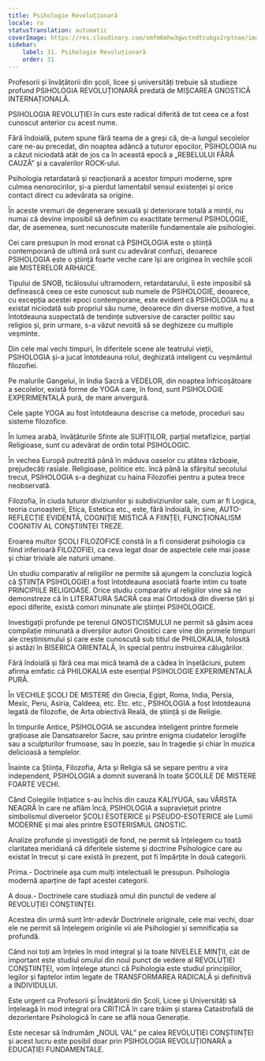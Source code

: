 ```yaml
---
title: Psihologie Revoluționară
locale: ro
statusTranslation: automatic
coverImage: https://res.cloudinary.com/xmfm6mhw3gwctndtcubgx2rptnae/image/upload/v1740337243/small_cover_educacion_fundamental_a051170f1c.webp
sidebar:
    label: 31. Psihologie Revoluționară
    order: 31
---
```

Profesorii și învățătorii din școli, licee și universități trebuie să studieze profund PSIHOLOGIA REVOLUȚIONARĂ predată de MIȘCAREA GNOSTICĂ INTERNAȚIONALĂ.

PSIHOLOGIA REVOLUȚIEI în curs este radical diferită de tot ceea ce a fost cunoscut anterior cu acest nume.

Fără îndoială, putem spune fără teama de a greși că, de-a lungul secolelor care ne-au precedat, din noaptea adâncă a tuturor epocilor, PSIHOLOGIA nu a căzut niciodată atât de jos ca în această epocă a „REBELULUI FĂRĂ CAUZĂ” și a cavalerilor ROCK-ului.

Psihologia retardatară și reacționară a acestor timpuri moderne, spre culmea nenorocirilor, și-a pierdut lamentabil sensul existenței și orice contact direct cu adevărata sa origine.

În aceste vremuri de degenerare sexuală și deteriorare totală a minții, nu numai că devine imposibil să definim cu exactitate termenul PSIHOLOGIE, dar, de asemenea, sunt necunoscute materiile fundamentale ale psihologiei.

Cei care presupun în mod eronat că PSIHOLOGIA este o știință contemporană de ultimă oră sunt cu adevărat confuzi, deoarece PSIHOLOGIA este o știință foarte veche care își are originea în vechile școli ale MISTERELOR ARHAICE.

Tipului de SNOB, ticălosului ultramodern, retardatarului, îi este imposibil să definească ceea ce este cunoscut sub numele de PSIHOLOGIE, deoarece, cu excepția acestei epoci contemporane, este evident că PSIHOLOGIA nu a existat niciodată sub propriul său nume, deoarece din diverse motive, a fost întotdeauna suspectată de tendințe subversive de caracter politic sau religios și, prin urmare, s-a văzut nevoită să se deghizeze cu multiple veșminte.

Din cele mai vechi timpuri, în diferitele scene ale teatrului vieții, PSIHOLOGIA și-a jucat întotdeauna rolul, deghizată inteligent cu veșmântul filozofiei.

Pe malurile Gangelui, în India Sacră a VEDELOR, din noaptea înfricoșătoare a secolelor, există forme de YOGA care, în fond, sunt PSIHOLOGIE EXPERIMENTALĂ pură, de mare anvergură.

Cele șapte YOGA au fost întotdeauna descrise ca metode, proceduri sau sisteme filozofice.

În lumea arabă, învățăturile Sfinte ale SUFIȚILOR, parțial metafizice, parțial Religioase, sunt cu adevărat de ordin total PSIHOLOGIC.

În vechea Europă putrezită până în măduva oaselor cu atâtea războaie, prejudecăți rasiale. Religioase, politice etc. încă până la sfârșitul secolului trecut, PSIHOLOGIA s-a deghizat cu haina Filozofiei pentru a putea trece neobservată.

Filozofia, în ciuda tuturor diviziunilor și subdiviziunilor sale, cum ar fi Logica, teoria cunoașterii, Etica, Estetica etc., este, fără îndoială, în sine, AUTO-REFLECȚIE EVIDENTĂ, COGNIȚIE MISTICĂ A FIINȚEI, FUNCȚIONALISM COGNITIV AL CONȘTIINȚEI TREZE.

Eroarea multor ȘCOLI FILOZOFICE constă în a fi considerat psihologia ca fiind inferioară FILOZOFIEI, ca ceva legat doar de aspectele cele mai joase și chiar triviale ale naturii umane.

Un studiu comparativ al religiilor ne permite să ajungem la concluzia logică că ȘTIINȚA PSIHOLOGIEI a fost întotdeauna asociată foarte intim cu toate PRINCIPIILE RELIGIOASE. Orice studiu comparativ al religiilor vine să ne demonstreze că în LITERATURA SACRĂ cea mai Ortodoxă din diverse țări și epoci diferite, există comori minunate ale științei PSIHOLOGICE.

Investigații profunde pe terenul GNOSTICISMULUI ne permit să găsim acea compilație minunată a diverșilor autori Gnostici care vine din primele timpuri ale creștinismului și care este cunoscută sub titlul de PHILOKALIA, folosită și astăzi în BISERICA ORIENTALĂ, în special pentru instruirea călugărilor.

Fără îndoială și fără cea mai mică teamă de a cădea în înșelăciuni, putem afirma emfatic că PHILOKALIA este esențial PSIHOLOGIE EXPERIMENTALĂ PURĂ.

În VECHILE ȘCOLI DE MISTERE din Grecia, Egipt, Roma, India, Persia, Mexic, Peru, Asiria, Caldeea, etc. Etc. etc., PSIHOLOGIA a fost întotdeauna legată de filozofie, de Arta obiectivă Reală, de știință și de Religie.

În timpurile Antice, PSIHOLOGIA se ascundea inteligent printre formele grațioase ale Dansatoarelor Sacre, sau printre enigma ciudatelor Ieroglife sau a sculpturilor frumoase, sau în poezie, sau în tragedie și chiar în muzica delicioasă a templelor.

Înainte ca Știința, Filozofia, Arta și Religia să se separe pentru a vira independent, PSIHOLOGIA a domnit suverană în toate ȘCOLILE DE MISTERE FOARTE VECHI.

Când Colegiile Inițiatice s-au închis din cauza KALIYUGA, sau VÂRSTA NEAGRĂ în care ne aflăm încă, PSIHOLOGIA a supraviețuit printre simbolismul diverselor ȘCOLI ESOTERICE și PSEUDO-ESOTERICE ale Lumii MODERNE și mai ales printre ESOTERISMUL GNOSTIC.

Analize profunde și investigații de fond, ne permit să înțelegem cu toată claritatea meridiană că diferitele sisteme și doctrine Psihologice care au existat în trecut și care există în prezent, pot fi împărțite în două categorii.

Prima.- Doctrinele așa cum mulți intelectuali le presupun. Psihologia modernă aparține de fapt acestei categorii.

A doua.- Doctrinele care studiază omul din punctul de vedere al REVOLUȚIEI CONȘTIINȚEI.

Acestea din urmă sunt într-adevăr Doctrinele originale, cele mai vechi, doar ele ne permit să înțelegem originile vii ale Psihologiei și semnificația sa profundă.

Când noi toți am înțeles în mod integral și la toate NIVELELE MINȚII, cât de important este studiul omului din noul punct de vedere al REVOLUȚIEI CONȘTIINȚEI, vom înțelege atunci că Psihologia este studiul principiilor, legilor și faptelor intim legate de TRANSFORMAREA RADICALĂ și definitivă a INDIVIDULUI.

Este urgent ca Profesorii și Învățătorii din Școli, Licee și Universități să înțeleagă în mod integral ora CRITICĂ în care trăim și starea Catastrofală de dezorientare Psihologică în care se află noua Generație.

Este necesar să îndrumăm „NOUL VAL” pe calea REVOLUȚIEI CONȘTIINȚEI și acest lucru este posibil doar prin PSIHOLOGIA REVOLUȚIONARĂ a EDUCAȚIEI FUNDAMENTALE.

